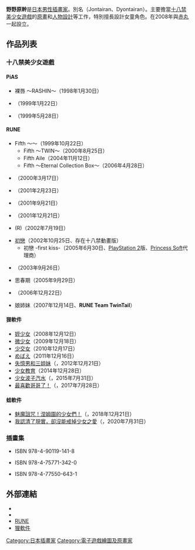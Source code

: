 {{Japanese|japanese=野々原 幹|kana=ののはら みき|romaji=Nonohara Miki}}
'''野野原幹'''{{bd|||||}}是[[日本|日本]][[男性|男性]][[插畫家|插畫家]]。別名'''{{lang|ja|ぢょんたいらん}}'''（Jontairan、Dyontairan）。主要擔當[[十八禁遊戲|十八禁]][[美少女遊戲|美少女遊戲]]的[[原畫|原畫]]和[[人物設計|人物設計]]等工作，特別擅長設計女童角色。在2008年與[[赤丸|赤丸]]一起設立{{nihongo|[[狸軟件|狸軟件]]|たぬきそふと|Tanuki-Soft}}。

==作品列表==
===十八禁美少女遊戲===
==== PiAS ====
*裸唇 ～RASHIN～（1998年1月30日） 
*{{lang|ja|ひいらぎ荘 ～同じ屋根の下で～}}（1999年1月22日）
*{{lang|ja|ぎゃるふろ ～Gal's Frontier～}}（1999年5月28日） 
==== RUNE ====
*Fifth ～{{lang|ja|フィフス}}～（1999年10月22日）
**Fifth ～TWIN～（2000年8月25日）
**Fifth Aile（2004年11月12日）
**Fifth ～Eternal Collection Box～（2006年4月28日） 
*{{lang|ja|ゆきのかなた}}（2000年3月17日）
*{{lang|ja|ぴヨナ＝ピコナ}}（2001年2月23日） 
*{{lang|ja|リトルモニカ物語}}（2001年9月21日） 
*{{lang|ja|ベルせんせいのトゥルトゥルBOX}}（2001年12月21日）
*{{lang|ja|えっちのこばこ}}(R)（2002年7月19日） 
*[[初戀_(遊戲)|初戀]]（2002年10月25日、存在十八禁動畫版）
**初戀 -first kiss-（2005年6月30日、[[PlayStation_2|PlayStation 2]]版、[[Princess_Soft|Princess Soft]]代理商）
*{{lang|ja|Ricotte ～アルペンブルの歌姫～}}（2003年9月26日） 
*思春期（2005年9月29日）
*{{lang|ja|雪のち、ふるるっ! ～ところにより、恋もよう～}}（2006年12月22日） 
*娘姉妹（2007年12月14日、'''RUNE Team TwinTail'''）

==== 狸軟件 ====
*[[姪少女|姪少女]]（2008年12月12日）
*[[微少女|微少女]]（2009年12月18日）
*[[少交女|少交女]]（2010年12月17日）
*[[Mebae_(遊戲)|めばえ]]（2011年12月16日）
*[[失憶男和三姐妹|失憶男和三姐妹]]（{{lang|ja|隣りのぷ～さん}}，2012年12月21日）
*[[少女教育|少女教育]]（2014年12月28日）
*[[少女波子汽水|少女波子汽水]]（{{lang|ja|小女ラムネ}}，2015年7月31日）
*[[最喜歡哥哥了！|最喜歡哥哥了！]]（{{lang|ja|お兄ちゃん大好き！}}，2017年7月28日）

==== 蛙軟件 ====
*[[魅魔詛咒！涅姆園的少女們！|魅魔詛咒！涅姆園的少女們！]]（{{lang|ja|ネムれる園の少女たち}}，2018年12月21日）
*[[我認清了現實，卻沒能戒掉少女之愛|我認清了現實，卻沒能戒掉少女之愛]]（{{lang|ja|現実が見えてきたので少女を愛するのを辞めました。}}，2020年7月31日）

=== 插畫集 ===
*{{lang|ja|RUNE公式 野々原幹アートワークス}} ISBN 978-4-90119-141-8
*{{lang|ja|初恋ビジュアルファンブック}} ISBN 978-4-75771-342-0
*{{lang|ja|思春期公式ビジュアルファンブック}} ISBN 978-4-77550-643-1

== 外部連結 ==
* {{Twitter|nonohara_dyon3}}{{ja icon}}
*[http://dyon.sakura.ne.jp/dyondiary/ {{lang|ja|ぢょんぢょんの山小屋}}]{{ja icon}}
*[http://rune.jp/ RUNE]{{ja icon}}
*[https://web.archive.org/web/20100301132632/http://www.tanuki-soft.jp/ 狸軟件]{{ja icon}}

{{DEFAULTSORT:Nonohara Miki}}
[[Category:日本插畫家|Category:日本插畫家]]
[[Category:電子遊戲繪圖及原畫家|Category:電子遊戲繪圖及原畫家]]